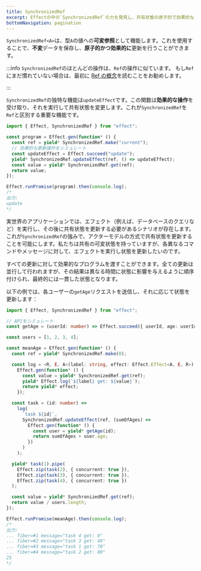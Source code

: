 ```yaml
---
title: SynchronizedRef
excerpt: Effectの中の`SynchronizedRef`の力を発見し、共有状態の原子的で効果的な更新を可能にする可変参照を学びましょう。`Ref`の基盤の上に構築された`SynchronizedRef`は、共有状態を変更するために効果的な操作を実行できるユニークな`updateEffect`関数を導入します。並行更新やAPIリクエストと状態更新を伴う実世界のシナリオを示す実用的な例まで掘り下げ、`SynchronizedRef`の独特な機能を体験しましょう。このEffectプログラミングの高度な機能によって、同時状態管理の理解を深めましょう。
bottomNavigation: pagination
---
```


`SynchronizedRef<A>`は、型`A`の値への**可変参照**として機能します。これを使用することで、**不変**データを保存し、**原子的かつ効果的に**更新を行うことができます。

:::info
`SynchronizedRef`のほとんどの操作は、`Ref`の操作に似ています。
もし`Ref`にまだ慣れていない場合は、最初に
[Ref の概念](ref)を読むことをお勧めします。

:::

`SynchronizedRef`の独特な機能は`updateEffect`です。この関数は**効果的な操作**を受け取り、それを実行して共有状態を変更します。これが`SynchronizedRef`を`Ref`と区別する重要な機能です。

```ts twoslash
import { Effect, SynchronizedRef } from "effect";

const program = Effect.gen(function* () {
  const ref = yield* SynchronizedRef.make("current");
  // 効果的な更新操作をシミュレート
  const updateEffect = Effect.succeed("update");
  yield* SynchronizedRef.updateEffect(ref, () => updateEffect);
  const value = yield* SynchronizedRef.get(ref);
  return value;
});

Effect.runPromise(program).then(console.log);
/*
出力:
update
*/
```

実世界のアプリケーションでは、エフェクト（例えば、データベースのクエリなど）を実行し、その後に共有状態を更新する必要があるシナリオが存在します。これが`SynchronizedRef`の強みで、アクターモデルの方式で共有状態を更新することを可能にします。私たちは共有の可変状態を持っていますが、各異なるコマンドやメッセージに対して、エフェクトを実行し状態を更新したいのです。

すべての更新に対して効果的なプログラムを渡すことができます。全ての更新は並行して行われますが、その結果は異なる時間に状態に影響を与えるように順序付けられ、最終的には一貫した状態となります。

以下の例では、各ユーザーの`getAge`リクエストを送信し、それに応じて状態を更新します：

```ts twoslash
import { Effect, SynchronizedRef } from "effect";

// APIをシミュレート
const getAge = (userId: number) => Effect.succeed({ userId, age: userId * 10 });

const users = [1, 2, 3, 4];

const meanAge = Effect.gen(function* () {
  const ref = yield* SynchronizedRef.make(0);

  const log = <R, E, A>(label: string, effect: Effect.Effect<A, E, R>) =>
    Effect.gen(function* () {
      const value = yield* SynchronizedRef.get(ref);
      yield* Effect.log(`${label} get: ${value}`);
      return yield* effect;
    });

  const task = (id: number) =>
    log(
      `task ${id}`,
      SynchronizedRef.updateEffect(ref, (sumOfAges) =>
        Effect.gen(function* () {
          const user = yield* getAge(id);
          return sumOfAges + user.age;
        })
      )
    );

  yield* task(1).pipe(
    Effect.zip(task(2), { concurrent: true }),
    Effect.zip(task(3), { concurrent: true }),
    Effect.zip(task(4), { concurrent: true })
  );

  const value = yield* SynchronizedRef.get(ref);
  return value / users.length;
});

Effect.runPromise(meanAge).then(console.log);
/*
出力:
... fiber=#1 message="task 4 get: 0"
... fiber=#2 message="task 3 get: 40"
... fiber=#3 message="task 1 get: 70"
... fiber=#4 message="task 2 get: 80"
25
*/
```
